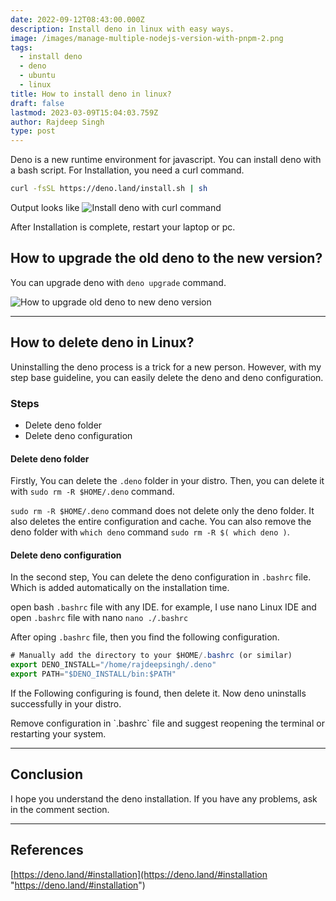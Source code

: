 ```yaml
---
date: 2022-09-12T08:43:00.000Z
description: Install deno in linux with easy ways.
image: /images/manage-multiple-nodejs-version-with-pnpm-2.png
tags:
  - install deno
  - deno
  - ubuntu
  - linux
title: How to install deno in linux?
draft: false
lastmod: 2023-03-09T15:04:03.759Z
author: Rajdeep Singh
type: post
---
```


Deno is a new runtime environment for javascript. You can install deno with a
bash script. For Installation, you need a curl command.

```bash
curl -fsSL https://deno.land/install.sh | sh
```

Output looks like
![Install deno with curl command](/images/install-deno-with-curl-command.png "Install deno with curl command")

<Alert color="blue">
After Installation is complete, restart your laptop or pc.
</Alert>


## How to upgrade the old deno to the new version?

You can upgrade deno with `deno upgrade` command.

![How to upgrade old deno to new deno version](/images/deno-upgrade.png "How to upgrade old deno to new deno version")

---

## How to delete deno in Linux?

Uninstalling the deno process is a trick for a new person. However, with my step
base guideline, you can easily delete the deno and deno configuration.

### Steps

- Delete deno folder
- Delete deno configuration

#### Delete deno folder

Firstly, You can delete the `.deno` folder in your distro. Then, you can delete
it with `sudo rm -R $HOME/.deno` command.

`sudo rm -R $HOME/.deno` command does not delete only the deno folder. It also
deletes the entire configuration and cache.
<Alert color="blue">
You can also remove the deno folder with `which deno` command `sudo rm -R $( which deno )`.
</Alert>

#### Delete deno configuration

In the second step, You can delete the deno configuration in `.bashrc` file.
Which is added automatically on the installation time.

open bash `.bashrc` file with any IDE. for example, I use nano Linux IDE and
open `.bashrc` file with nano `nano ./.bashrc`

After oping `.bashrc` file, then you find the following configuration.

```javascript
# Manually add the directory to your $HOME/.bashrc (or similar)
export DENO_INSTALL="/home/rajdeepsingh/.deno"
export PATH="$DENO_INSTALL/bin:$PATH"
```

If the Following configuring is found, then delete it. Now deno uninstalls
successfully in your distro.

<Alert color="blue">
Remove configuration in `.bashrc` file and suggest reopening the terminal or restarting your system.
</Alert>

---

## Conclusion

I hope you understand the deno installation. If you have any problems, ask in
the comment section.

---

## References

[https://deno.land/#installation](https://deno.land/#installation "https://deno.land/#installation")
